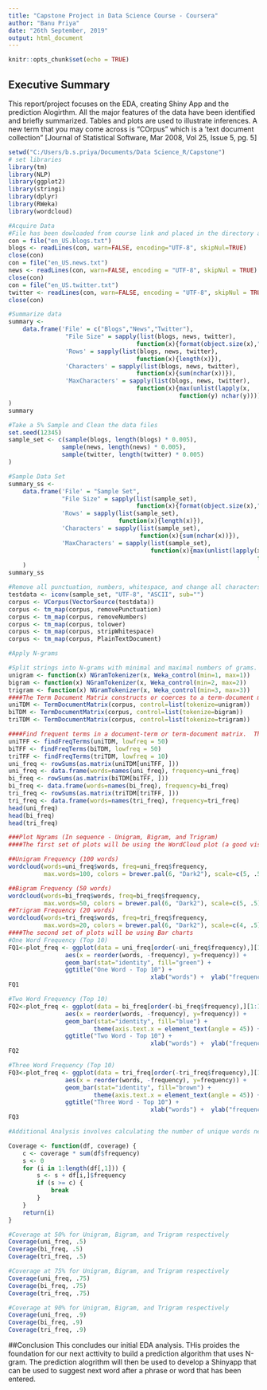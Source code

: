 ---
title: "Capstone Project in Data Science Course - Coursera"
author: "Banu Priya"
date: "26th September, 2019"
output: html_document
---

```{r setup, include=FALSE}
knitr::opts_chunk$set(echo = TRUE)
```

## Executive Summary

This report/project focuses on the EDA, creating Shiny App and the prediction Alogirthm. All the major features of the data have been identified and briefly summarized. Tables and plots are used to illustrate inferences. A new term that you may come across is "COrpus" which is a 'text document collection" [Journal of Statistical Software, Mar 2008, Vol 25, Issue 5, pg. 5]

```{r, eval=FALSE}
setwd("C:/Users/b.s.priya/Documents/Data Science_R/Capstone")
# set libraries
library(tm)
library(NLP)
library(ggplot2)
library(stringi)
library(dplyr)
library(RWeka)
library(wordcloud)
```

```{r}
#Acquire Data
#File has been dowloaded from course link and placed in the directory as stated above
con = file("en_US.blogs.txt")
blogs <- readLines(con, warn=FALSE, encoding="UTF-8", skipNul=TRUE)
close(con)
con = file("en_US.news.txt")
news <- readLines(con, warn=FALSE, encoding = "UTF-8", skipNul = TRUE)
close(con)
con = file("en_US.twitter.txt")
twitter <- readLines(con, warn=FALSE, encoding = "UTF-8", skipNul = TRUE)
close(con)

#Summarize data
summary <- 
    data.frame('File' = c("Blogs","News","Twitter"),
                "File Size" = sapply(list(blogs, news, twitter), 
                                    function(x){format(object.size(x),"MB")}),
                'Rows' = sapply(list(blogs, news, twitter), 
                                    function(x){length(x)}),
                'Characters' = sapply(list(blogs, news, twitter), 
                                    function(x){sum(nchar(x))}),
                'MaxCharacters' = sapply(list(blogs, news, twitter), 
                                    function(x){max(unlist(lapply(x,
                                                function(y) nchar(y))))})
)
summary

#Take a 5% Sample and Clean the data files
set.seed(12345)
sample_set <- c(sample(blogs, length(blogs) * 0.005),
               sample(news, length(news) * 0.005),
               sample(twitter, length(twitter) * 0.005)
)

#Sample Data Set
summary_ss <- 
    data.frame('File' = "Sample Set",
               "File Size" = sapply(list(sample_set), 
                                    function(x){format(object.size(x),"MB")}),
               'Rows' = sapply(list(sample_set), 
                               function(x){length(x)}),
               'Characters' = sapply(list(sample_set), 
                                     function(x){sum(nchar(x))}),
               'MaxCharacters' = sapply(list(sample_set), 
                                        function(x){max(unlist(lapply(x,
                                                                      function(y) nchar(y))))})
    )
summary_ss

#Remove all punctuation, numbers, whitespace, and change all characters to lower case, and plain text
testdata <- iconv(sample_set, "UTF-8", "ASCII", sub="")
corpus <- VCorpus(VectorSource(testdata))
corpus <- tm_map(corpus, removePunctuation)
corpus <- tm_map(corpus, removeNumbers)
corpus <- tm_map(corpus, tolower)
corpus <- tm_map(corpus, stripWhitespace)
corpus <- tm_map(corpus, PlainTextDocument)

#Apply N-grams

#Split strings into N-grams with minimal and maximal numbers of grams.  Result is a character vector with the tokenized strings.
unigram <- function(x) NGramTokenizer(x, Weka_control(min=1, max=1))
bigram <- function(x) NGramTokenizer(x, Weka_control(min=2, max=2))
trigram <- function(x) NGramTokenizer(x, Weka_control(min=3, max=3))
####The Term Document Matrix constructs or coerces to a term-document matrix or a document-term matrix.  
uniTDM <- TermDocumentMatrix(corpus, control=list(tokenize=unigram))
biTDM <- TermDocumentMatrix(corpus, control=list(tokenize=bigram))
triTDM <- TermDocumentMatrix(corpus, control=list(tokenize=trigram))

####Find frequent terms in a document-term or term-document matrix.  This method works for all numeric weightings.  Returns a character vector of terms in "x" which occur more or equal often tha "lowfreq" times and less or equal often than "highfreq" times.
uniTFF <- findFreqTerms(uniTDM, lowfreq = 50)
biTFF <- findFreqTerms(biTDM, lowfreq = 50)
triTFF <- findFreqTerms(triTDM, lowfreq = 10)
uni_freq <- rowSums(as.matrix(uniTDM[uniTFF, ]))
uni_freq <- data.frame(words=names(uni_freq), frequency=uni_freq)
bi_freq <- rowSums(as.matrix(biTDM[biTFF, ]))
bi_freq <- data.frame(words=names(bi_freq), frequency=bi_freq)
tri_freq <- rowSums(as.matrix(triTDM[triTFF, ]))
tri_freq <- data.frame(words=names(tri_freq), frequency=tri_freq)
head(uni_freq)
head(bi_freq)
head(tri_freq)

###Plot Ngrams (In sequence - Unigram, Bigram, and Trigram)
####The first set of plots will be using the WordCloud plot (a good visual)

##Unigram Frequency (100 words)
wordcloud(words=uni_freq$words, freq=uni_freq$frequency, 
          max.words=100, colors = brewer.pal(6, "Dark2"), scale=c(5, .5))

##Bigram Frequency (50 words)
wordcloud(words=bi_freq$words, freq=bi_freq$frequency, 
          max.words=50, colors = brewer.pal(6, "Dark2"), scale=c(5, .5))
##Trigram Frequency (20 words)
wordcloud(words=tri_freq$words, freq=tri_freq$frequency, 
          max.words=20, colors = brewer.pal(6, "Dark2"), scale=c(4, .5))
####The second set of plots will be using Bar charts
#One Word Frequency (Top 10)
FQ1<-plot_freq <- ggplot(data = uni_freq[order(-uni_freq$frequency),][1:10, ], 
                aes(x = reorder(words, -frequency), y=frequency)) +
                geom_bar(stat="identity", fill="green") + 
                ggtitle("One Word - Top 10") + 
                                        xlab("words") +  ylab("frequency")
FQ1

#Two Word Frequency (Top 10)
FQ2<-plot_freq <- ggplot(data = bi_freq[order(-bi_freq$frequency),][1:10, ], 
                aes(x = reorder(words, -frequency), y=frequency)) +
                geom_bar(stat="identity", fill="blue") + 
                        theme(axis.text.x = element_text(angle = 45)) + 
                ggtitle("Two Word - Top 10") + 
                                        xlab("words") +  ylab("frequency")
FQ2

#Three Word Frequency (Top 10)
FQ3<-plot_freq <- ggplot(data = tri_freq[order(-tri_freq$frequency),][1:10, ], 
                aes(x = reorder(words, -frequency), y=frequency)) +
                geom_bar(stat="identity", fill="brown") + 
                        theme(axis.text.x = element_text(angle = 45)) + 
                ggtitle("Three Word - Top 10") + 
                                        xlab("words") +  ylab("frequency")
FQ3

#Additional Analysis involves calculating the number of unique words needed in a frequency dictionary to cover 50%, 75%, and 90% of all word instances in the file for each N-gram - Unigram, Bigram, and Trigram respectively 

Coverage <- function(df, coverage) {
    c <- coverage * sum(df$frequency)
    s <- 0
    for (i in 1:length(df[,1])) {
        s <- s + df[i,]$frequency
        if (s >= c) {
            break
        }
    }
    return(i)
}

#Coverage at 50% for Unigram, Bigram, and Trigram respectively 
Coverage(uni_freq, .5)
Coverage(bi_freq, .5)
Coverage(tri_freq, .5)

#Coverage at 75% for Unigram, Bigram, and Trigram respectively 
Coverage(uni_freq, .75)
Coverage(bi_freq, .75)
Coverage(tri_freq, .75)

#Coverage at 90% for Unigram, Bigram, and Trigram respectively 
Coverage(uni_freq, .9)
Coverage(bi_freq, .9)
Coverage(tri_freq, .9)
```

##Conclusion
This concludes our initial EDA analysis. THis proides the foundation for our next acttivity to build a prediction algorithm that uses N-gram. The prediction alogrithm will then be used to develop a Shinyapp that can be used to suggest next word after a phrase or word that has been entered. 

